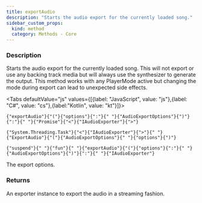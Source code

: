 ```yaml
---
title: exportAudio
description: "Starts the audio export for the currently loaded song."
sidebar_custom_props:
  kind: method
  category: Methods - Core
---
```




### Description
Starts the audio export for the currently loaded song. This will not export or use any backing track media but will always use the synthesizer to generate the output.
This method works with any PlayerMode active but changing the mode during export can lead to unexpected side effects.

<Tabs defaultValue="js" values={[{label: "JavaScript", value: "js"},{label: "C#", value: "cs"},{label:"Kotlin", value: "kt"}]}>
<TabItem value="js">
<div className="codeBlockContainer"><div className="codeBlockContent"><pre className="codeBlock"><code className="codeBlockLines" style={{"color":"#393A34","backgroundColor":"#f6f8fa"}}><span style={{"color":"#36acaa"}}>{"exportAudio"}</span><span style={{"color":"#393A34"}}>{"("}</span><span style={{"color":"#36acaa"}}>{"options"}</span><span style={{"color":"#393A34"}}>{":"}</span><span style={{"color":"#393A34","backgroundColor":"#f6f8fa"}}>{" "}</span><Link style={{"color":"#36acaa"}} to={"/docs/reference/types/synth/audioexportoptions"}>{"AudioExportOptions"}</Link><span style={{"color":"#393A34"}}>{")"}</span><span style={{"color":"#393A34"}}>{":"}</span><span style={{"color":"#393A34","backgroundColor":"#f6f8fa"}}>{" "}</span><Link style={{"color":"#36acaa"}} to={"/docs/reference/types/synth/iaudioexporter"}>{"Promise"}</Link><span style={{"color":"#393A34"}}>{"<"}</span><Link style={{"color":"#36acaa"}} to={"/docs/reference/types/synth/iaudioexporter"}>{"IAudioExporter"}</Link><span style={{"color":"#393A34"}}>{">"}</span></code></pre></div></div>
</TabItem>
<TabItem value="cs">
<div className="codeBlockContainer"><div className="codeBlockContent"><pre className="codeBlock"><code className="codeBlockLines" style={{"color":"#393A34","backgroundColor":"#f6f8fa"}}><Link style={{"color":"#36acaa"}} to={"https://learn.microsoft.com/en-us/dotnet/api/system.threading.tasks.task-1"}>{"System.Threading.Task"}</Link><span style={{"color":"#393A34"}}>{"<"}</span><Link style={{"color":"#36acaa"}} to={"/docs/reference/types/synth/iaudioexporter"}>{"IAudioExporter"}</Link><span style={{"color":"#393A34"}}>{">"}</span><span style={{"color":"#393A34","backgroundColor":"#f6f8fa"}}>{" "}</span><span style={{"color":"#36acaa"}}>{"ExportAudio"}</span><span style={{"color":"#393A34"}}>{"("}</span><Link style={{"color":"#36acaa"}} to={"/docs/reference/types/synth/audioexportoptions"}>{"AudioExportOptions"}</Link><span style={{"color":"#393A34","backgroundColor":"#f6f8fa"}}>{" "}</span><span style={{"color":"#36acaa"}}>{"options"}</span><span style={{"color":"#393A34"}}>{")"}</span></code></pre></div></div>
</TabItem>
<TabItem value="kt">
<div className="codeBlockContainer"><div className="codeBlockContent"><pre className="codeBlock"><code className="codeBlockLines" style={{"color":"#393A34","backgroundColor":"#f6f8fa"}}><span style={{"color":"#36acaa"}}>{"suspend"}</span><span style={{"color":"#393A34","backgroundColor":"#f6f8fa"}}>{" "}</span><span style={{"color":"#36acaa"}}>{"fun"}</span><span style={{"color":"#393A34","backgroundColor":"#f6f8fa"}}>{" "}</span><span style={{"color":"#36acaa"}}>{"exportAudio"}</span><span style={{"color":"#393A34"}}>{"("}</span><span style={{"color":"#36acaa"}}>{"options"}</span><span style={{"color":"#393A34"}}>{":"}</span><span style={{"color":"#393A34","backgroundColor":"#f6f8fa"}}>{" "}</span><Link style={{"color":"#36acaa"}} to={"/docs/reference/types/synth/audioexportoptions"}>{"AudioExportOptions"}</Link><span style={{"color":"#393A34"}}>{")"}</span><span style={{"color":"#393A34"}}>{":"}</span><span style={{"color":"#393A34","backgroundColor":"#f6f8fa"}}>{" "}</span><Link style={{"color":"#36acaa"}} to={"/docs/reference/types/synth/iaudioexporter"}>{"IAudioExporter"}</Link></code></pre></div></div>
</TabItem>
</Tabs>


<ParameterTable>
    <ParameterRow platform="all" name="options">
        The export options.
    </ParameterRow>
</ParameterTable>

### Returns 
An exporter instance to export the audio in a streaming fashion. 

